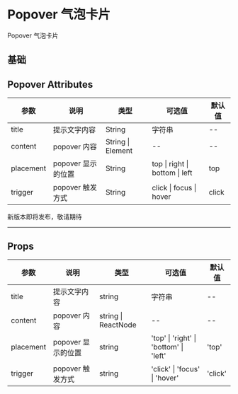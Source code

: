 # Popover 气泡卡片

Popover 气泡卡片

## 基础


<DemoBase />

## Popover Attributes

| 参数      | 说明               | 类型              | 可选值                         | 默认值 |
| --------- | ------------------ | ----------------- | ------------------------------ | ------ |
| title     | 提示文字内容       | String            | 字符串                         | --     |
| content   | popover 内容       | String \| Element | --                             | --     |
| placement | popover 显示的位置 | String            | top \| right \| bottom \| left | top    |
| trigger   | popover 触发方式   | String            | click \| focus \| hover        | click  |

<div style={{ position: 'relative' }}>
  <span
    style={{
      position: 'absolute',
      background: '#fff',
      left: '50%',
      transform: ' translate(-50%,-50%)',
      fontSize: '18px',
      padding: 5,
      color: '#f63'
    }}
  >
    新版本即将发布，敬请期待
  </span>
  <hr style={{ marginTop: 50, marginBottom: 20, border: '0.5px dashed #c8c8c8' }} />
</div>

## Props

| 参数      | 说明               | 类型                | 可选值                                 | 默认值  |
| --------- | ------------------ | ------------------- | -------------------------------------- | ------- |
| title     | 提示文字内容       | string              | 字符串                                 | --      |
| content   | popover 内容       | string \| ReactNode | --                                     | --      |
| placement | popover 显示的位置 | string              | 'top' \| 'right' \| 'bottom' \| 'left' | 'top'   |
| trigger   | popover 触发方式   | string              | 'click' \| 'focus' \| 'hover'          | 'click' |
